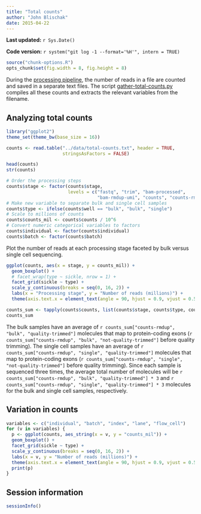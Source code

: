 ```yaml
---
title: "Total counts"
author: "John Blischak"
date: 2015-04-22
---
```


**Last updated:** `r Sys.Date()`

**Code version:** `r system("git log -1 --format='%H'", intern = TRUE)`

```r
source("chunk-options.R")
opts_chunk$set(fig.width = 8, fig.height = 8)
```

During the [processing pipeline](process-samples.html), the number of reads in a file are counted and saved in a separate text files.
The script [gather-total-counts.py][] compiles all these counts and extracts the relevant variables from the filename.

[gather-total-counts.py]: https://github.com/jdblischak/singleCellSeq/blob/master/code/gather-total-counts.py

## Analyzing total counts

```r
library("ggplot2")
theme_set(theme_bw(base_size = 16))
```

```r
counts <- read.table("../data/total-counts.txt", header = TRUE,
                     stringsAsFactors = FALSE)
```

```r
head(counts)
str(counts)
```

```r
# Order the processing steps
counts$stage <- factor(counts$stage,
                       levels = c("fastq", "trim", "bam-processed",
                                  "bam-rmdup-umi", "counts", "counts-rmdup"))
# Make new variable to separate bulk and single cell samples
counts$type <- ifelse(counts$well == "bulk", "bulk", "single")
# Scale to millions of counts
counts$counts_mil <- counts$counts / 10^6
# Convert numeric categorical variables to factors
counts$individual <- factor(counts$individual)
counts$batch <- factor(counts$batch)
```

Plot the number of reads at each processing stage faceted by bulk versus single cell sequencing.

```r
ggplot(counts, aes(x = stage, y = counts_mil)) +
  geom_boxplot() +
  # facet_wrap(type ~ sickle, nrow = 1) +
  facet_grid(sickle ~ type) +
  scale_y_continuous(breaks = seq(0, 16, 2)) +
  labs(x = "Processing stage", y = "Number of reads (millions)") +
  theme(axis.text.x = element_text(angle = 90, hjust = 0.9, vjust = 0.5))
```

```r
counts_sum <- tapply(counts$counts, list(counts$stage, counts$type, counts$sickle), mean)
counts_sum
```

The bulk samples have an average of `r counts_sum["counts-rmdup", "bulk", "quality-trimmed"]` molecules that map to protein-coding exons (`r counts_sum["counts-rmdup", "bulk", "not-quality-trimmed"]` before quality trimming).
The single cell samples have an average of `r counts_sum["counts-rmdup", "single", "quality-trimmed"]` molecules that map to protein-coding exons (`r counts_sum["counts-rmdup", "single", "not-quality-trimmed"]` before quality trimming).
Since each sample is sequenced three times, the average total number of molecules will be `r counts_sum["counts-rmdup", "bulk", "quality-trimmed"] * 3` and `r counts_sum["counts-rmdup", "single", "quality-trimmed"] * 3` molecules for the bulk and single cell samples, respectively.

## Variation in counts

```r
variables <- c("individual", "batch", "index", "lane", "flow_cell")
for (v in variables) {
  p <- ggplot(counts, aes_string(x = v, y = "counts_mil")) +
  geom_boxplot() +
  facet_grid(sickle ~ type) +
  scale_y_continuous(breaks = seq(0, 16, 2)) +
  labs(x = v, y = "Number of reads (millions)") +
  theme(axis.text.x = element_text(angle = 90, hjust = 0.9, vjust = 0.5))
  print(p)
}
```

## Session information

```r
sessionInfo()
```
